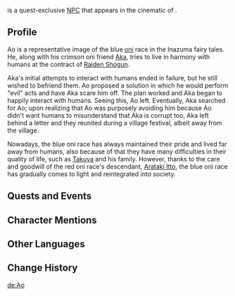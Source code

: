 {{Character Infobox
|name             = Ao
|group            = Oni
|image            = NPC Ao.png
|region           = Inazuma
|type             = Mentioned
}}
{{Lang|'''Ao'''|ja=青|ja_rm=Ao}} is a quest-exclusive [[NPC]] that appears in the cinematic of {{Quest|Rise Up, Golden Soul}}.

==Profile==
Ao is a representative image of the blue [[oni]] race in the Inazuma fairy tales. He, along with his crimson oni friend [[Aka]], tries to live in harmony with humans at the contract of [[Raiden Shogun]].

Aka's initial attempts to interact with humans ended in failure, but he still wished to befriend them. Ao proposed a solution in which he would perform "evil" acts and have Aka scare him off. The plan worked and Aka began to happily interact with humans. Seeing this, Ao left. Eventually, Aka searched for Ao; upon realizing that Ao was purposely avoiding him because Ao didn't want humans to misunderstand that Aka is corrupt too, Aka left behind a letter and they reunited during a village festival, albeit away from the village.

Nowadays, the blue oni race has always maintained their pride and lived far away from humans, also because of that they have many difficulties in their quality of life, such as [[Takuya]] and his family. However, thanks to the care and goodwill of the red oni race's descendant, [[Arataki Itto]], the blue oni race has gradually comes to light and reintegrated into society.

==Quests and Events==
{{Quests and Events
|The Oni's Evil = cinematic
|The Oni's Pride = cinematic
}}

==Character Mentions==
{{Character Mentions}}
<!--
==Gallery==
<gallery>
</gallery>
-->
==Other Languages==
{{Other Languages|default_hidden=1
|en      = Ao
|zhs     = 阿青
|zhs_rm  = Ā Qīng
|zht     = 阿青
|zht_rm  = Ā Qīng
|ja      = 青
|ja_rm   = Ao
|ko      = 푸른 오니
|es      = Ao
|fr      = Ao
|ru      = Ао
|th      = Ao
|vi      = Ao
|de      = Ao
|id      = Ao
|pt      = Ao
|tr      = Ao
|it      = Ao
}}

==Change History==
{{Change History|introduced=2.3}}

[[de:Ao]]